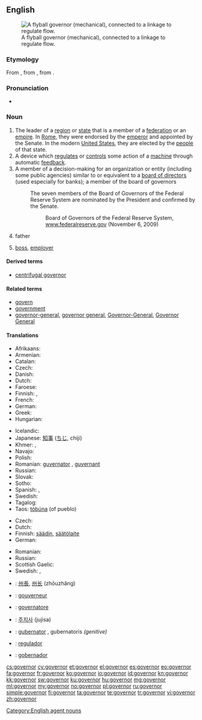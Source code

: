{{wikipedia}}
==English==
[[Image:Centrifugal governor.png|thumb|right|A flyball governor (mechanical), connected to a linkage to regulate flow.]]

===Etymology===
From {{etyl|la}} {{term|gubernator}}, from {{etyl|grc}} {{term|κυβερνήτης|tr=kybernetes||steersman, pilot, guide|sc=polytonic}}, from {{term|κυβερνάω|tr=kybernao||to steer, to drive, to guide, to act as a pilot|sc=polytonic}}.

===Pronunciation===
* {{audio|En-us-governor.ogg|Audio (US)}}

===Noun===
{{en-noun}}

# The leader of a [[region]] or [[state]] that is a member of a [[federation]] or an [[empire]].  In [[Roman Empire|Rome]], they were endorsed by the [[emperor]] and appointed by the Senate.  In the modern [[United States]], they are elected by the [[people]] of that state.
# A device which [[regulate]]s or [[control]]s some action of a [[machine]] through automatic [[feedback]].
# A member of a decision-making for an organization or entity (including some public agencies) similar to or equivalent to a [[board of directors]] (used especially for banks); a member of the board of governors
#: The seven members of the Board of Governors of the Federal Reserve System are nominated by the President and confirmed by the Senate.
#:: Board of Governors of the Federal Reserve System, [http://www.federalreserve.gov/aboutthefed/bios/board/default.htm www.federalreserve.gov] (November 6, 2009)
# {{informal}} father
# {{informal}} [[boss]], [[employer]]

====Derived terms====
* [[centrifugal governor]]

====Related terms====
* [[govern]]
* [[government]]
* [[governor-general]], [[governor general]], [[Governor-General]], [[Governor General]]

====Translations====
{{trans-top|leader of a region or state}}
* Afrikaans: {{t|af|goewerneur|xs=Afrikaans}}
* Armenian: {{t-|hy|նահանգապետ|tr=nahangapet}}
* Catalan: {{t|ca|governador|m}}
* Czech: {{t-|cs|guvernér|m}}
* Danish: {{t|da|guvernør|c}}
* Dutch: {{t+|nl|gouverneur|m}}
* Faroese: {{t|fo|guvernørur|m}}
* Finnish: {{t-|fi|kuvernööri}}, {{t+|fi|maaherra}}
* French: {{t+|fr|gouverneur|m}}
* German: {{t+|de|Gouverneur|m}}
* Greek: {{t+|el|κυβερνήτης|m|tr=kyvernítis}}
* Hungarian: {{t|hu|kormányzó}}
{{trans-mid}}
* Icelandic: {{t|is|ríkisstjóri|m}}
* Japanese: [[知事]] ([[ちじ]], chiji)
* Khmer: {{t|km|អភិបាល|sc=Khmr|tr=apʰi baal}}, {{t|km|ទេសាភិបាល|sc=Khmr|tr=teisaapʰibaal}}
* Navajo: {{tø|nv|naatʼáanii}}
* Polish: {{t|pl|gubernator|m}}
* Romanian: [[guvernare|guvernator]] {{n}}, [[guvernare|guvernant]] {{m}}
* Russian: {{t+|ru|губернатор|m|tr=gub'ernátor}}
* Slovak: {{t|sk|guvernér|m}}
* Sotho: {{t|st|mmusi|xs=Sotho}}
* Spanish: {{t-|es|gobernador|m}}, {{t|es|gobernadora|f}}
* Swedish: {{t|sv|guvernör|c}}
* Tagalog: {{t|tl|gobernador}}
* Taos: [[tòbúna]] (of pueblo)
{{trans-bottom}}

{{trans-top|device which regulates or controls}}
* Czech: {{t-|cs|regulátor|m}}
* Dutch: {{t|nl|regelaar}}
* Finnish: [[säädin]], [[säätölaite]]
* German: {{t+|de|Regler|m}}
{{trans-mid}}
* Romanian: {{t-|ro|regulator|m}}
* Russian: {{t+|ru|регулятор|m|tr=r'egul'átor}}
* Scottish Gaelic: {{t|gd|rianadair|m}}
* Swedish: {{t|sv|regulator|c}}, {{t|sv|centrifugalregulator|c}}
{{trans-bottom}}

{{checktrans-top}}
* {{ttbc|zh}}: [[州長]], [[州长]] (zhōuzhǎng)
* {{ttbc|fr}}: [[gouverneur]] {{m}}
* {{ttbc|it}}: [[governatore]] {{m}}
* {{ttbc|ko}}: [[주지사]] (jujisa)
* {{ttbc|la}}: [[gubernator]] {{m}}, gubernatoris ''(genitive)''
* {{ttbc|pt}}: [[regulador]] {{m}}
* {{ttbc|es}}: [[gobernador]] {{m}}
{{trans-bottom}}

[[Category:English agent nouns]]

[[cs:governor]]
[[cy:governor]]
[[et:governor]]
[[el:governor]]
[[es:governor]]
[[eo:governor]]
[[fa:governor]]
[[fr:governor]]
[[ko:governor]]
[[io:governor]]
[[id:governor]]
[[kn:governor]]
[[kk:governor]]
[[sw:governor]]
[[ku:governor]]
[[hu:governor]]
[[mg:governor]]
[[ml:governor]]
[[my:governor]]
[[no:governor]]
[[pl:governor]]
[[ru:governor]]
[[simple:governor]]
[[fi:governor]]
[[ta:governor]]
[[te:governor]]
[[tr:governor]]
[[vi:governor]]
[[zh:governor]]
